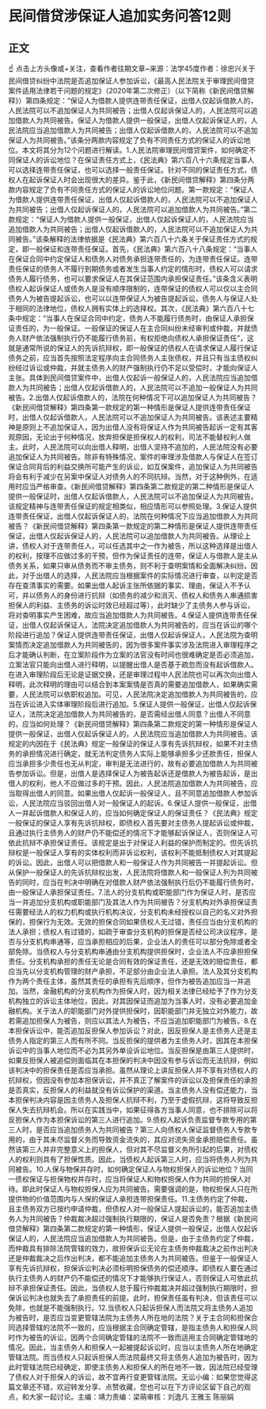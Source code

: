 # 民间借贷涉保证人追加实务问答12则
## 正文
☝ 点击上方头像或+关注，查看作者往期文章~来源：法学45度作者：徐忠兴关于民间借贷纠纷中法院是否追加保证人参加诉讼，《最高人民法院关于审理民间借贷案件适用法律若干问题的规定》（2020年第二次修正）（以下简称《新民间借贷解释》）第四条规定：“保证人为借款人提供连带责任保证，出借人仅起诉借款人的，人民法院可以不追加保证人为共同被告；出借人仅起诉保证人的，人民法院可以追加借款人为共同被告。保证人为借款人提供一般保证，出借人仅起诉保证人的，人民法院应当追加借款人为共同被告；出借人仅起诉借款人的，人民法院可以不追加保证人为共同被告。”该条分两款内容规定了负有不同责任方式的保证人的诉讼地位。本文将其分为12个问题进行解读。1.人民法院审理民间借贷案件，如何确定不同保证人的诉讼地位？在保证责任方式上，《民法典》第六百八十六条规定当事人可以选择连带责任保证，也可以选择一般责任保证。针对不同的保证责任方式，债权人在起诉保证人时会出现很大的差异。鉴于此，《新民间借贷解释》第四条分两款内容规定了负有不同责任方式的保证人的诉讼地位问题。第一款规定：“保证人为借款人提供连带责任保证，出借人仅起诉借款人的，人民法院可以不追加保证人为共同被告；出借人仅起诉保证人的，人民法院可以追加借款人为共同被告。”第二款规定：“保证人为借款人提供一般保证，出借人仅起诉保证人的，人民法院应当追加借款人为共同被告；出借人仅起诉借款人的，人民法院可以不追加保证人为共同被告。”该条解释的法律依据是《民法典》第六百八十六条关于保证责任方式的规定，即一般保证和连带责任保证。首先，《民法典》第六百八十八条规定：“当事人在保证合同中约定保证人和债务人对债务承担连带责任的，为连带责任保证。连带责任保证的债务人不履行到期债务或者发生当事人约定的情形时，债权人可以请求债务人履行债务，也可以要求保证人在其保证范围内承担保证责任。”该条含义表明债权人起诉保证人或债务人是没有顺序限制的，连带保证的债权人可以仅以主合同债务人为被告提起诉讼，也可以以连带保证人为被告提起诉讼，债务人与保证人处于相同的法律地位，债权人拥有实体上的选择权。其次，《民法典》第六百八十七条中规定：“当事人在保证合同中约定，债务人不能履行债务时，由保证人承担保证责任的，为一般保证。一般保证的保证人在主合同纠纷未经审判或仲裁，并就债务人财产依法强制执行仍不能履行债务前，有权拒绝向债权人承担保证责任”，这就是通常所说的保证人的先诉抗辩权，即一般保证的债权人在请求保证人履行保证债务之前，应当首先按照法定程序向主合同债务人主张债权，并且只有当主债权纠纷经过诉讼或仲裁，并就主债务人的财产强制执行仍不足以受偿时，才能向保证人主张。具体到民间借贷案件中，出借人仅起诉一般保证人的，人民法院应当追加借款人为共同被告；出借人仅起诉借款人的，人民法院可以不追加一般保证人为共同被告。2.出借人仅起诉借款人的，法院在何种情况下可以追加保证人为共同被告？《新民间借贷解释》第四条第一款规定的第一种情形是保证人提供连带责任保证时，出借人仅起诉借款人，人民法院可以不追加保证人为共同被告。该表述主要精神是原则上不追加保证人，因为出借人没有将保证人作为共同被告起诉一定有其客观原因，无论出于何种情况，放弃担保是担保权人的权利，司法不能替权利人做主。此时，人民法院可以向出借人释明，出借人坚持不追加的，人民法院没有必要追加保证人为共同被告。除非有特殊情况，案件的审理涉及借款人与保证人在签订保证合同背后的利益交换所可能产生的诉讼，如互保案件，追加保证人为共同被告将会有利于减少在另案中保证人对债务人的不同抗辩。当然，对于这种例外，在适用时应当严格审查。《新民间借贷解释》第四条第二款规定的第二种情形是保证人提供一般保证时，出借人仅起诉借款人，人民法院可以不追加保证人为共同被告。该规定精神与连带责任保证的规定相类似，相应情形可以参照处理。3.保证人提供连带责任保证，出借人仅起诉保证人的，法院在何种情况下应当追加借款人为共同被告？《新民间借贷解释》第四条第一款规定的第二种情形是保证人提供连带责任保证，出借人仅起诉保证人的，人民法院可以追加借款人为共同被告。从理论上讲，债权人对于连带责任人，可以任选其中之一作为被告，所以这种选择是出借人的权利，按理不应做过多的干预，但作为保证责任的连带，保证人与借款人是主从债务关系，如果只审从债务而不审主债务，则不利于查明案情和全面解决纠纷。因此，对于出借人的选择，人民法院应当根据案件的实际情况进行审查，以判定是否存在查清事实的需要。如果出借人起诉主张所依据的事实、理由，保证人不予认可，并以债务人的身份进行抗辩（如债务的减少和消灭、债权人和债务人串通损害担保人的利益、主债务的诉讼时效已经超过等），此时缺少了主债务人参与诉讼，将对查明事实产生困难，故应当追加借款人为共同被告。4.保证人提供连带责任保证，出借人仅起诉保证人，法院决定追加借款人为共同被告的，应当在诉讼的哪个阶段进行追加？保证人提供连带责任保证，出借人仅起诉保证人，人民法院为查明案情而决定追加借款人为共同被告的，因为很多案件事实涉及法院进入审理程序之后才能确认判断，在立案阶段作为立案的法官没有时间也很难确定是否必须追加，立案法官只能向出借人进行释明，以提醒出借人是否基于疏忽而没有起诉借款人。在进入审理阶段后无论是证据交换，还是审理过程中人民法院也可以再次向出借人释明，此次释明的理由可以结合到本案案情是否真的需要追加借款人，如果确实需要，人民法院可以依职权追加。可见，人民法院决定追加借款人为共同被告的，应当在诉讼进入实体审理阶段后进行追加。5.保证人提供一般保证，出借人仅起诉保证人，法院决定追加借款人为共同被告的，是否需经出借人同意？出借人不同意的，应当如何处理？《新民间借贷解释》第四条第二款规定的第一种情形是保证人提供一般保证，出借人仅起诉保证人的，人民法院应当追加借款人为共同被告。该规定的内因在于《民法典》规定一般保证的保证人享有先诉抗辩权，如果不对主债务的承担情况进行确定，就无法判定债务人实际上能够承担多少还款责任，担保人应当承担多少责任也无从判定，审判是无法进行的，故有必要追加借款人为共同被告参加诉讼。但是，出借人是选择保证人为被告起诉还是借款人为被告起诉，是出借人的权利，他人不应做过多的干预。因此，人民法院追加借款人为共同被告，应当取得出借人的同意。如果出借人仅起诉一般保证人，且不同意追加借款人参加诉讼，人民法院应当驳回出借人对一般保证人的起诉。6.保证人提供一般保证，出借人一并起诉借款人和保证人的，应当如何确定保证人的保证责任？《民法典》规定一般保证的保证人享有先诉抗辩权，即债权人首先要对主债务人提起诉讼或仲裁，且通过执行主债务人的财产仍不能偿还的情况下才能够起诉保证人，否则保证人可依此抗辩不承担保证责任。该规定是出于对保证人利益的保护而制定的。但先诉抗辩权是一般保证人享有的实体权利而非诉讼权利，该权利不能抵制债权人对其提起的诉讼。因此，出借人可以把借款人和一般保证人作为共同被告一并提起诉讼。但从保护一般保证人的先诉抗辩权出发，人民法院将借款人和一般保证人列为共同被告的同时，应当在判决中明确在对借款人财产依法强制执行后仍不能履行债务时，由一般保证人承担保证责任。7.法人的分支机构或职能部门作为保证人时，是否应当一并追加分支机构或职能部门及其法人作为共同被告？分支机构对外承担保证责任需要经法人的权力机构或执行机构决议，分支机构未经授权以自己的名义对外担保的，担保行为无效。无效的担保合同如果债权人无过错，责任应当由分支机构的法人承担；债权人有过错的，如疏于审查分支机构的担保是否经公司决议程序，是否与分支机构串通等，应当承担相应的后果，企业法人的责任可以部分免除或者全部免除。当债权人与分支机构串通由分支机构提供担保时，企业法人不应承担担保责任。分支机构承担的责任无论是合同有效的保证责任，还是无效的赔偿责任，都应当先以分支机构管理的财产承担，不足部分由企业法人承担。法人及其分支机构作为两个责任主体，虽然其责任的承担有先后顺序，但作为被告追加应当一并追加。当然，金融机构的分支机构作为担保人时，因为相关法律已经给予了作为分支机构独立的诉讼主体地位，因此，对其因保证而追加为当事人时，没有必要追加金融机构。关于法人的职能部门对外提供担保时，因职能部门并无独立对外能力，故若需追加担保人为被告，则应以其法人为被告，不应当追加职能部门为被告。8.在本担保诉讼中，能否追加反担保人参加诉讼？对此，因反担保人是主债务人还是主债务人指定的第三人而有所不同。当反担保的提供者为主债务人时，因其在本担保诉讼中的当事人地位而不必为其另外单设诉讼地位。当反担保是由第三人提供时，如果反担保人被追偿则面临其在本担保的判决中因没有参与诉讼而无法抗辩，例如该判决中的担保责任是否应当承担。虽然从理论上讲反担保人并不享有对债权人的抗辩权，但因没有参加本担保诉讼，并不真正了解案件的诉讼以及担保责任的承担是否真实，反担保人的利益就没有诉讼保护的渠道。当主债务人没有偿还能力，当本担保判决内容是因主债务人及担保人抗辩不利，乃至于虚假抗辩，这将导致反担保人失去抗辩机会。所以在实践当中，如果征得各方当事人同意，也不排除可以将反担保人作为本担保诉讼的第三人进行追加。9.债权人起诉负责监督专款专用的第三人时，是否应当追加债务人为共同被告？第三人向债权人保证监督债务人专款专用的，由于其未尽监督义务而导致资金流失的，其应对流失资金承担赔偿责任。虽然该第三人并非完整意义上的担保人，但对其不尽监督义务所引起的后果，对债权人的权利则具有了担保性质。因此，当债权人起诉第三人时，应当将债务人列为共同被告。10.人保与物保并存时，如何确定保证人与物权担保人的诉讼地位？当同一债权保证与担保物权并存时，应当将保证人和物权担保人作为共同的担保人对待。即此时保证人与物权担保人应为共同被告。需要强调的是，物权担保人只在所提供物的价值范围内与人保的保证人承担连带担保责任。11.主债务约定了仲裁，且主债务双方已按约申请仲裁，但债权人对一般保证人提起诉讼的，能否追加主债务人为共同被告？仲裁裁决超过强制执行期限的，保证人是否免责？根据《新民间借贷解释》第四条第二款规定的第一种情形，保证人提供一般保证，出借人仅起诉保证人的，人民法院应当追加借款人为共同被告。但是，由于主债务约定了仲裁，而仲裁具有排除法院管辖的效力，故担保诉讼无论在主债务仲裁裁决之前作出判决还是仲裁裁决之后作出判决，都不能追加主债务人为共同被告。但鉴于一般保证人享有先诉抗辩权，担保诉讼判决必须标明担保债务的偿还顺序。即债权人要在通过执行主债务人的财产仍不能偿还的情况下才能够执行保证人，否则保证人可依此抗辩不承担保证责任。因此，当债权人怠于履行仲裁裁决并超过强制执行期限时，担保诉讼判决也就失去了承担责任的前提。此时，担保责任虽有判决，但该责任可以免除，也就是不能强制执行。12.当债权人只起诉担保人而法院又将主债务人追加为被告时，是否应当变更管辖法院为主债务人所在地的法院？关于主合同和担保合同选择管辖的法院不一致的，应当根据主合同确定管辖，是指主债务人和担保人同时作为被告的诉讼，因两个合同确定管辖的法院不一致而适用主合同确定管辖地的情况。因此，当主债务人和担保人一起被提起诉讼时，应当以主债务人所在地确定管辖法院。而当债权人只起诉担保人而法院最终又将主债务人追加为被告时，因为此时管辖法院已经确定，即使主债务人和担保人的所在地不一致，因法院已经受理了债权人对于担保人的诉讼，故不宜再行变更管辖法院。无讼小编：如果您觉得这篇文章还不错，欢迎转发分享、点赞收藏，您也可以在下方评论区留下自己的观点，和大家一起讨论。主编：靖力责编：梁萌审核：刘逸凡 王雅玉 陈丽娟